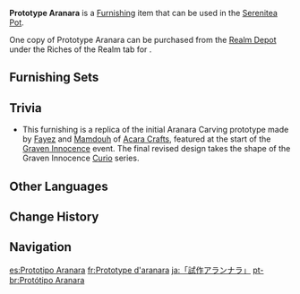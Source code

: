 {{Furnishing Infobox
|id             = 373373
|image          = Item Prototype Aranara.png
|category       = Landscape
|subcategory    = Ornament
|quality        = 4
|adeptal_energy = 90
|load           = 35
|reduced_load   = 24
|description    = A wood carving that was once displayed outside [[Acara Crafts]] in [[Port Ormos]]. This was the prototype of their [[Aranara]] toy series, painstakingly crafted by artisans [[Fayez]] and [[Mamdouh]], both of whom had never seen a real Aranara before but believed that these mythical creatures could bring joy and laughter to children. The Prototype Aranara was initially not very well-received, but thanks to storyteller [[Tanger]]'s son [[Razi]], the [[Traveler]], and [[Paimon]], the Acara Crafts staff successfully created Aranara carvings beloved by the children. This prototype was given to the Traveler and Paimon as a gift to express the artisans' gratitude.
|mention        = Fayez;Mamdouh;Tanger;Razi;Paimon;Aranara
|blueprint      = 
|source1        = [[Realm Depot]]
|limited        = 1
}}
'''Prototype Aranara''' is a [[Furnishing]] item that can be used in the [[Serenitea Pot]].

One copy of Prototype Aranara can be purchased from the [[Realm Depot]] under the Riches of the Realm tab for {{Item|Realm Currency|30|x=300}}.

==Furnishing Sets==
{{Craft Usage|type=Furnishing Set}}

==Trivia==
* This furnishing is a replica of the initial Aranara Carving prototype made by [[Fayez]] and [[Mamdouh]] of [[Acara Crafts]], featured at the start of the [[Graven Innocence]] event. The final revised design takes the shape of the Graven Innocence [[Curio]] series.

==Other Languages==
{{Other Languages
|en      = Prototype Aranara
|zhs     = 「试作兰那罗」
|zhs_rm  = "Shìzuò Lánnàluó"
|zht     = 「試作蘭那羅」
|zht_rm  = "Shìzuò Lánnàluó"
|zh_tl   = 
|ja      = 「試作アランナラ」
|ja_rm   = "Shisaku Arannara"
|ja_tl   = "Prototype Aranara"
|ko      = 「프로토타입 아란나라」
|ko_tl   = "Prototype Aranara"
|es      = Prototipo Aranara
|es_tl   = Prototype Aranara
|fr      = Prototype d'aranara
|fr_tl   = Prototype of Aranara
|ru      = «Опытный образец аранары»
|ru_tl   = "Aranara Experimental Sample"
|th      = "ต้นแบบ Aranara"
|th_rm   = 
|th_tl   = 
|vi      = Aranara Nguyên Mẫu
|vi_tl   = Prototype Aranara
|de      = „Versuchs-Aranara“
|de_tl   = "Experimental Aranara"
|id      = Prototipe Aranara
|id_tl   = Prototype Aranara
|pt      = Protótipo Aranara
|pt_tl   = 
|tr      = Prototip: Aranara
|tr_tl   = 
|it      = Aranara prototipo
|it_tl   = Prototype Aranara
}}

==Change History==
{{Change History|3.4}}

==Navigation==
{{Furnishing Navbox|exterior}}

[[es:Prototipo Aranara]]
[[fr:Prototype d'aranara]]
[[ja:「試作アランナラ」]]
[[pt-br:Protótipo Aranara]]
